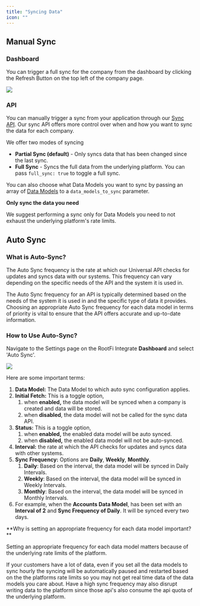 ```yaml
---
title: "Syncing Data"
icon: ""
---
```


## Manual Sync

### Dashboard

You can trigger a full sync for the company from the dashboard by clicking the Refresh Button on the top left of the company page.

![](/images/81af569-image.png)

### API

You can manually trigger a sync from your application through our [Sync API](https://postman.rootfi.dev/#6ca4c34c-bbf3-4bbe-9c29-65061b0daca1). Our sync API offers more control over when and how you want to sync the data for each company.

We offer two modes of syncing

- **Partial Sync (default)** \- Only syncs data that has been changed since the last sync.
- **Full Sync** \- Syncs the full data from the underlying platform. You can pass `full_sync: true` to toggle a full sync.

You can also choose what Data Models you want to sync by passing an array of [Data Models](/docs/enums#data-models) to a `data_models_to_sync` parameter.

<Warning>

**Only sync the data you need**

We suggest performing a sync only for Data Models you need to not exhaust the underlying platform's rate limits.

</Warning>
  
## Auto Sync

### What is Auto-Sync?

The Auto Sync frequency is the rate at which our Universal API checks for updates and syncs data with our systems. This frequency can vary depending on the specific needs of the API and the system it is used in.

The Auto Sync frequency for an API is typically determined based on the needs of the system it is used in and the specific type of data it provides. Choosing an appropriate Auto Sync frequency for each data model in terms of priority is vital to ensure that the API offers accurate and up-to-date information.

### How to Use Auto-Sync?

Navigate to the Settings page on the RootFi Integrate **Dashboard** and select 'Auto Sync'.

![](/images/d3b6795-Screenshot_2022-12-19_at_16.08.02.png)

Here are some important terms:

1. **Data Model:** The Data Model to which auto sync configuration applies.
2. **Initial Fetch:** This is a toggle option,
   1. when **enabled,** the data model will be synced when a company is created and data will be stored.
   2. when **disabled**, the data model will not be called for the sync data API.
3. **Status:** This is a toggle option,
   1. when **enabled,** the enabled data model will be auto synced.
   2. when **disabled,** the enabled data model will not be auto-synced.
4. **Interval:** the rate at which the API checks for updates and syncs data with other systems.
5. **Sync Frequency:** Options are **Daily**, **Weekly**, **Monthly**.
   1. **Daily**: Based on the interval, the data model will be synced in Daily Intervals.
   2. **Weekly**: Based on the interval, the data model will be synced in Weekly Intervals.
   3. **Monthly**: Based on the interval, the data model will be synced in Monthly Intervals.
6. For example, when the **Accounts Data Model**, has been set with an **Interval of 2** and **Sync Frequency of Daily**. It will be synced every two days.

<Note>
   **Why is setting an appropriate frequency for each data model important?**

Setting an appropriate frequency for each data model matters because of the underlying rate limits of the platform.

If your customers have a lot of data, even if you set all the data models to sync hourly the syncing will be automatically paused and restarted based on the the platforms rate limits so you may not get real time data of the data models you care about. Have a high sync frequency may also disrupt writing data to the platform since those api's also consume the api quota of the underlying platform.

</Note>
